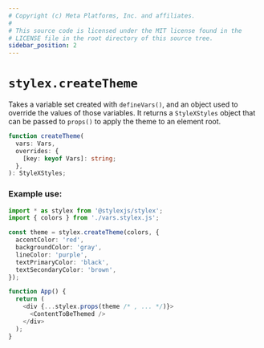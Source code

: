 ```yaml
---
# Copyright (c) Meta Platforms, Inc. and affiliates.
#
# This source code is licensed under the MIT license found in the
# LICENSE file in the root directory of this source tree.
sidebar_position: 2
---
```


# `stylex.createTheme`

Takes a variable set created with `defineVars()`, and an object used to override
the values of those variables. It returns a `StyleXStyles` object that can be
passed to `props()` to apply the theme to an element root.

```ts
function createTheme(
  vars: Vars,
  overrides: {
    [key: keyof Vars]: string;
  },
): StyleXStyles;
```

### Example use:

```ts
import * as stylex from '@stylexjs/stylex';
import { colors } from './vars.stylex.js';

const theme = stylex.createTheme(colors, {
  accentColor: 'red',
  backgroundColor: 'gray',
  lineColor: 'purple',
  textPrimaryColor: 'black',
  textSecondaryColor: 'brown',
});

function App() {
  return (
    <div {...stylex.props(theme /* , ... */)}>
      <ContentToBeThemed />
    </div>
  );
}
```
